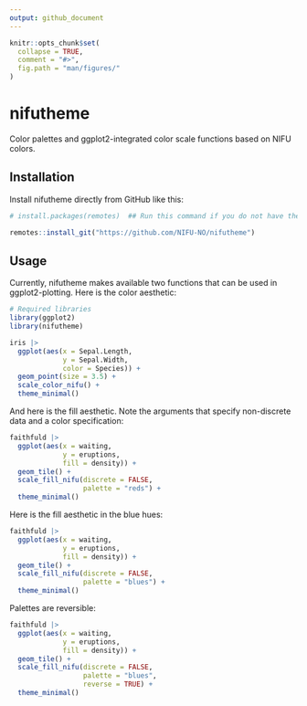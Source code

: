 ```yaml
---
output: github_document
---
```


```r
knitr::opts_chunk$set(
  collapse = TRUE,
  comment = "#>",
  fig.path = "man/figures/"
)
```

# nifutheme

<!-- badges: start -->
<!-- badges: end -->

Color palettes and ggplot2-integrated color scale functions based on NIFU colors.


## Installation

Install nifutheme directly from GitHub like this:

```r
# install.packages(remotes)  ## Run this command if you do not have the remotes package installed already

remotes::install_git("https://github.com/NIFU-NO/nifutheme")
```


## Usage

Currently, nifutheme makes available two functions that can be used in ggplot2-plotting. Here is the color aesthetic:

```r
# Required libraries
library(ggplot2)
library(nifutheme)

iris |> 
  ggplot(aes(x = Sepal.Length,
             y = Sepal.Width,
             color = Species)) +
  geom_point(size = 3.5) +
  scale_color_nifu() +
  theme_minimal()
```


And here is the fill aesthetic. Note the arguments that specify non-discrete data and a color specification:

```r
faithfuld |> 
  ggplot(aes(x = waiting,
             y = eruptions,
             fill = density)) +
  geom_tile() +
  scale_fill_nifu(discrete = FALSE,
                  palette = "reds") +
  theme_minimal()
```


Here is the fill aesthetic in the blue hues:

```r
faithfuld |> 
  ggplot(aes(x = waiting,
             y = eruptions,
             fill = density)) +
  geom_tile() +
  scale_fill_nifu(discrete = FALSE,
                  palette = "blues") +
  theme_minimal()
```

Palettes are reversible:

```r
faithfuld |> 
  ggplot(aes(x = waiting,
             y = eruptions,
             fill = density)) +
  geom_tile() +
  scale_fill_nifu(discrete = FALSE,
                  palette = "blues",
                  reverse = TRUE) +
  theme_minimal()
```

